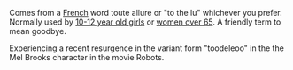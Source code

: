 Comes from a [[French language|French]] word toute allure or "to the lu" whichever you prefer. Normally used by [[girl|10-12 year old girls]] or [[woman|women over 65]]. A friendly term to mean goodbye.

Experiencing a recent resurgence in the variant form "toodeleoo" in the the Mel Brooks character in the movie Robots.